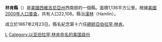{{Otheruses|林肯縣|subject=美國西維吉尼亞州的一個縣|other=同名的縣}}
<!--[[File:Map_of_West_Virginia_highlighting_Lincoln_County.svg|250px]]-->
{{Infobox U.S. County |
 county  = 林肯縣|
 state = 西維吉尼亞州 |
 en county  = Lincoln County|
 en state = West Virginia |
 seal = |
 map = Map of West Virginia highlighting Lincoln County.svg |
 map size = 225 |
 founded = 1867年 |
 seat = [[Hamlin,_West_Virginia|Hamlin]] | 
 area = 1,136 [[square_kilometre|km²]] (439 [[square_mile|mi²]]) |
 area water = 3 km² (1 mi²) |
 area percentage = 0.26% |
 census yr = 2000|
 pop = 22,108 |
 density = 20 |
 web = www.co.lincoln.wv.us|
|}}
'''林肯縣'''（{{lang-en|Lincoln County}}）是[[美國|美國]][[西維吉尼亞州|西維吉尼亞州]]西南部的一個縣。面積1,136平方公里。根據[[美國2000年人口普查|美國2000年人口普查]]，共有人口22,108。縣治[[漢林_(西維吉尼亞州)|漢林]]（Hamlin）。

成立於1867年2月23日。縣名紀念第十六任[[美國總統|總統]][[亞伯拉罕·林肯|亞伯拉罕·林肯]]。
{{WestVirginia-stub}}

[[Category:西弗吉尼亚州行政区划|L]]
[[Category:以亚伯拉罕·林肯命名的美国县份|Category:以亚伯拉罕·林肯命名的美国县份]]